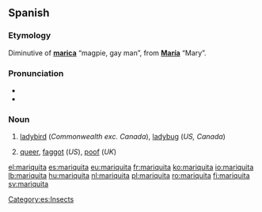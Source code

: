 ==Spanish==

===Etymology===
Diminutive of '''[[marica]]''' “magpie, gay man”, from '''[[María]]''' “Mary”.

===Pronunciation===
* {{IPA|/mariˈkita/|lang=es}}
* {{hyphenation|ma|ri|qui|ta|lang=es}}

===Noun===
{{es-noun|f}}

# [[ladybird]] (''Commonwealth exc. Canada''), [[ladybug]] (''US, Canada'')
# {{label|es|slang}} [[queer]], [[faggot]] (''US''), [[poof]] (''UK'')

[[Category:es:Insects]]

[[el:mariquita]]
[[es:mariquita]]
[[eu:mariquita]]
[[fr:mariquita]]
[[ko:mariquita]]
[[io:mariquita]]
[[lb:mariquita]]
[[hu:mariquita]]
[[nl:mariquita]]
[[pl:mariquita]]
[[ro:mariquita]]
[[fi:mariquita]]
[[sv:mariquita]]